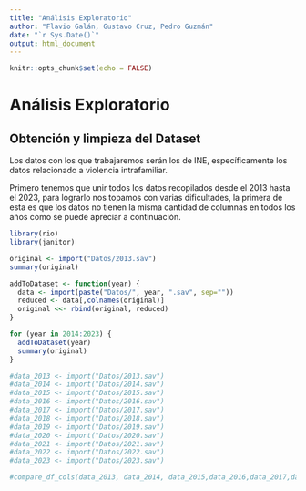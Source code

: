 ```yaml
---
title: "Análisis Exploratorio"
author: "Flavio Galán, Gustavo Cruz, Pedro Guzmán"
date: "`r Sys.Date()`"
output: html_document
---
```


```r
knitr::opts_chunk$set(echo = FALSE)
```

# Análisis Exploratorio

## Obtención y limpieza del Dataset

Los datos con los que trabajaremos serán los de INE, específicamente los datos relacionado a violencia intrafamiliar.

Primero tenemos que unir todos los datos recopilados desde el 2013 hasta el 2023, para lograrlo nos topamos con varias dificultades, la primera de esta es que los datos no tienen la misma cantidad de columnas en todos los años como se puede apreciar a continuación.

```r
library(rio)
library(janitor)

original <- import("Datos/2013.sav")
summary(original)

addToDataset <- function(year) {
  data <- import(paste("Datos/", year, ".sav", sep=""))
  reduced <- data[,colnames(original)]
  original <<- rbind(original, reduced)
}

for (year in 2014:2023) {
  addToDataset(year)
  summary(original)
}

#data_2013 <- import("Datos/2013.sav")
#data_2014 <- import("Datos/2014.sav")
#data_2015 <- import("Datos/2015.sav")
#data_2016 <- import("Datos/2016.sav")
#data_2017 <- import("Datos/2017.sav")
#data_2018 <- import("Datos/2018.sav")
#data_2019 <- import("Datos/2019.sav")
#data_2020 <- import("Datos/2020.sav")
#data_2021 <- import("Datos/2021.sav")
#data_2022 <- import("Datos/2022.sav")
#data_2023 <- import("Datos/2023.sav")

#compare_df_cols(data_2013, data_2014, data_2015,data_2016,data_2017,data_2018,data_2019,data_2020,data_2021,data_2022,data_2023)
```

